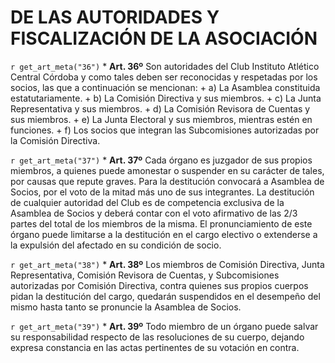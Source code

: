 # DE LAS AUTORIDADES Y FISCALIZACIÓN DE LA ASOCIACIÓN

`r get_art_meta("36")`
* **Art. 36º**
Son autoridades del Club Instituto Atlético Central Córdoba y como tales deben ser reconocidas y respetadas por los socios, las que a continuación se mencionan:
    + a) La Asamblea constituida estatutariamente.
    + b) La Comisión Directiva y sus miembros.
    + c) La Junta Representativa y sus miembros.
    + d) La Comisión Revisora de Cuentas y sus miembros.
    + e) La Junta Electoral y sus miembros, mientras estén en funciones.
    + f) Los socios que integran las Subcomisiones autorizadas por la Comisión Directiva.

`r get_art_meta("37")`
* **Art. 37º**
Cada órgano es juzgador de sus propios miembros, a quienes puede amonestar o suspender en su carácter de tales, por causas que repute graves. Para la destitución convocará a Asamblea de Socios, por el voto de la mitad más uno de sus integrantes. La destitución de cualquier autoridad del Club es de competencia exclusiva de la Asamblea de Socios y deberá contar con el voto afirmativo de las 2/3 partes del total de los miembros de la misma. El pronunciamiento de este órgano puede limitarse a la destitución en el cargo electivo o extenderse a la expulsión del afectado en su condición de socio.

`r get_art_meta("38")`
* **Art. 38º**
Los miembros de Comisión Directiva, Junta Representativa, Comisión Revisora de Cuentas, y Subcomisiones autorizadas por Comisión Directiva, contra quienes sus propios cuerpos pidan la destitución del cargo, quedarán suspendidos en el desempeño del mismo hasta tanto se pronuncie la Asamblea de Socios.

`r get_art_meta("39")`
* **Art. 39º**
Todo miembro de un órgano puede salvar su responsabilidad respecto de las resoluciones de su cuerpo, dejando expresa constancia en las actas pertinentes de su votación en contra.
